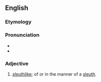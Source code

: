 ==English==

===Etymology===
{{suffix|en|sleuth|y}}

===Pronunciation===
* {{audio|en|En-au-sleuthy.ogg|Audio (AU)}}
* {{rhymes|en|uːθi}}

===Adjective===
{{en-adj}}

# {{lb|en|slang|nonstandard}} [[sleuthlike]]; of or in the manner of a [[sleuth]].